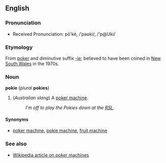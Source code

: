 ==English==
===Pronunciation===
*Received Pronunciation: pō'kē, /ˈpəʊki/, /'p@Uki/

===Etymology===
From [[poker]] and diminutive suffix [[-ie]]; believed to have been coined in [[New South Wales]] in the 1970s.

===Noun===
'''pokie''' (''plural'' '''pokies''')

#(''Australian slang'') A [[poker machine]].
#:''I’m off to play the Pokies down at the [[w:RSL|RSL]].''

====Synonyms====
*[[poker machine]], [[pokie machine]], [[fruit machine]]

===See also===
*[[w:Poker_machine|Wikipedia article on poker machines]]